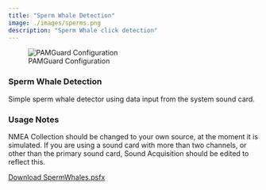 ```yaml
---
title: "Sperm Whale Detection"
image: ./images/sperms.png
description: "Sperm Whale click detection"
---
```


![PAMGuard Configuration](./images/sperms.png)

### Sperm Whale Detection

Simple sperm whale detector using data input from the system sound card.

### Usage Notes
NMEA Collection should be changed to your own source, at the moment it is simulated. If you are using a sound card with more than two channels, or other than the primary sound card, Sound Acquisition should be edited to reflect this. 

[Download SpermWhales.psfx](./psfx/SpermWhales.psfx)
